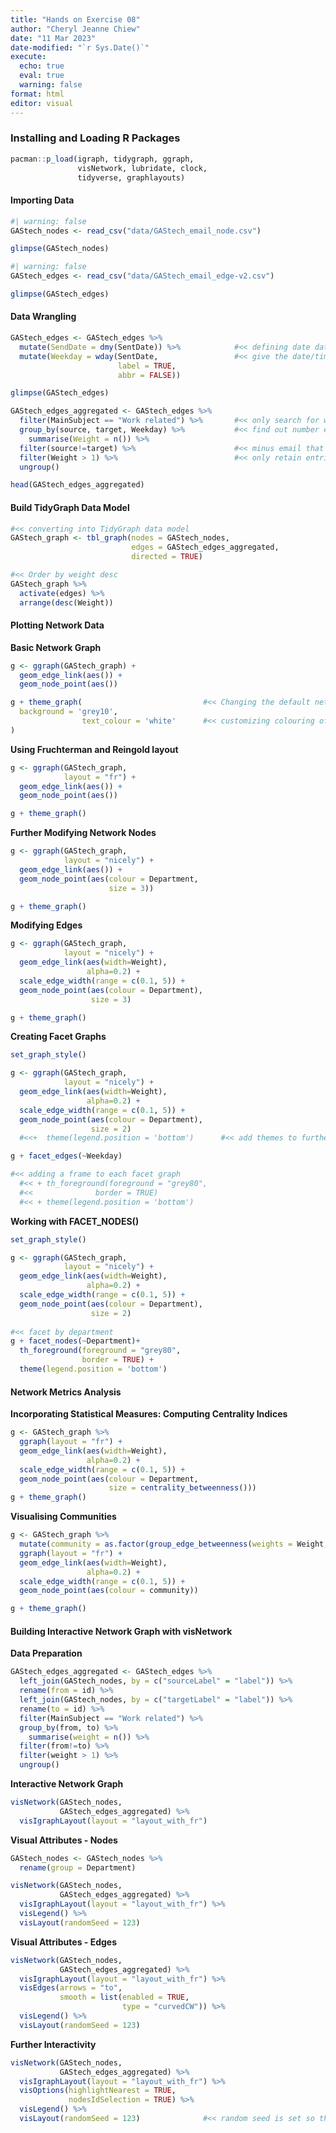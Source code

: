 ```yaml
---
title: "Hands on Exercise 08"
author: "Cheryl Jeanne Chiew"
date: "11 Mar 2023"
date-modified: "`r Sys.Date()`"
execute:
  echo: true
  eval: true
  warning: false
format: html
editor: visual
---
```


### Installing and Loading R Packages

```r
pacman::p_load(igraph, tidygraph, ggraph, 
               visNetwork, lubridate, clock,
               tidyverse, graphlayouts)
```

#### Importing Data

```r
#| warning: false
GAStech_nodes <- read_csv("data/GAStech_email_node.csv")

glimpse(GAStech_nodes)

```

```r
#| warning: false
GAStech_edges <- read_csv("data/GAStech_email_edge-v2.csv")

glimpse(GAStech_edges)

```

#### Data Wrangling

```r
GAStech_edges <- GAStech_edges %>%
  mutate(SendDate = dmy(SentDate)) %>%            #<< defining date data type
  mutate(Weekday = wday(SentDate,                 #<< give the date/time field a date structure (to derive the day of the week)
                        label = TRUE,
                        abbr = FALSE))

glimpse(GAStech_edges)
```

```r
GAStech_edges_aggregated <- GAStech_edges %>%     
  filter(MainSubject == "Work related") %>%       #<< only search for work related email
  group_by(source, target, Weekday) %>%           #<< find out number emails that A sends to B on a given weekday
    summarise(Weight = n()) %>%
  filter(source!=target) %>%                      #<< minus email that send to self
  filter(Weight > 1) %>%                          #<< only retain entries where email has been sent more than once
  ungroup()

head(GAStech_edges_aggregated)
```

#### Build TidyGraph Data Model

```r
#<< converting into TidyGraph data model
GAStech_graph <- tbl_graph(nodes = GAStech_nodes,
                           edges = GAStech_edges_aggregated, 
                           directed = TRUE)

#<< Order by weight desc
GAStech_graph %>%
  activate(edges) %>%
  arrange(desc(Weight))

```

#### Plotting Network Data

**Basic Network Graph**
```r
g <- ggraph(GAStech_graph) + 
  geom_edge_link(aes()) +
  geom_node_point(aes())

g + theme_graph(                           #<< Changing the default network graph theme
  background = 'grey10',
                text_colour = 'white'      #<< customizing colouring of plot
)
```

**Using Fruchterman and Reingold layout**
```r
g <- ggraph(GAStech_graph, 
            layout = "fr") +
  geom_edge_link(aes()) +
  geom_node_point(aes())

g + theme_graph()
```

**Further Modifying Network Nodes**

```r
g <- ggraph(GAStech_graph, 
            layout = "nicely") + 
  geom_edge_link(aes()) +
  geom_node_point(aes(colour = Department, 
                      size = 3))

g + theme_graph()
```

**Modifying Edges**

```r
g <- ggraph(GAStech_graph, 
            layout = "nicely") +
  geom_edge_link(aes(width=Weight), 
                 alpha=0.2) +
  scale_edge_width(range = c(0.1, 5)) +
  geom_node_point(aes(colour = Department), 
                  size = 3)

g + theme_graph()

```

**Creating Facet Graphs**

```r
set_graph_style()

g <- ggraph(GAStech_graph, 
            layout = "nicely") + 
  geom_edge_link(aes(width=Weight), 
                 alpha=0.2) +
  scale_edge_width(range = c(0.1, 5)) +
  geom_node_point(aes(colour = Department), 
                  size = 2)
  #<<+  theme(legend.position = 'bottom')      #<< add themes to further customize

g + facet_edges(~Weekday) 

#<< adding a frame to each facet graph
  #<< + th_foreground(foreground = "grey80",  
  #<<              border = TRUE) 
  #<< + theme(legend.position = 'bottom')

```

**Working with FACET_NODES()**

```r
set_graph_style()

g <- ggraph(GAStech_graph, 
            layout = "nicely") + 
  geom_edge_link(aes(width=Weight), 
                 alpha=0.2) +
  scale_edge_width(range = c(0.1, 5)) +
  geom_node_point(aes(colour = Department), 
                  size = 2)
  
#<< facet by department
g + facet_nodes(~Department)+
  th_foreground(foreground = "grey80",  
                border = TRUE) +
  theme(legend.position = 'bottom')
```


#### Network Metrics Analysis

**Incorporating Statistical Measures: Computing Centrality Indices**
```r
g <- GAStech_graph %>%
  ggraph(layout = "fr") + 
  geom_edge_link(aes(width=Weight), 
                 alpha=0.2) +
  scale_edge_width(range = c(0.1, 5)) +
  geom_node_point(aes(colour = Department, 
                      size = centrality_betweenness()))
g + theme_graph()
```

**Visualising Communities**

```r
g <- GAStech_graph %>%
  mutate(community = as.factor(group_edge_betweenness(weights = Weight, directed = TRUE))) %>%
  ggraph(layout = "fr") + 
  geom_edge_link(aes(width=Weight), 
                 alpha=0.2) +
  scale_edge_width(range = c(0.1, 5)) +
  geom_node_point(aes(colour = community))  

g + theme_graph()
```


#### Building Interactive Network Graph with visNetwork

**Data Preparation**
```r
GAStech_edges_aggregated <- GAStech_edges %>%
  left_join(GAStech_nodes, by = c("sourceLabel" = "label")) %>%
  rename(from = id) %>%
  left_join(GAStech_nodes, by = c("targetLabel" = "label")) %>%
  rename(to = id) %>%
  filter(MainSubject == "Work related") %>%
  group_by(from, to) %>%
    summarise(weight = n()) %>%
  filter(from!=to) %>%
  filter(weight > 1) %>%
  ungroup()
```

**Interactive Network Graph**

```r
visNetwork(GAStech_nodes,
           GAStech_edges_aggregated) %>%
  visIgraphLayout(layout = "layout_with_fr") 
```

**Visual Attributes - Nodes**
```r
GAStech_nodes <- GAStech_nodes %>%
  rename(group = Department) 

visNetwork(GAStech_nodes,
           GAStech_edges_aggregated) %>%
  visIgraphLayout(layout = "layout_with_fr") %>%
  visLegend() %>%
  visLayout(randomSeed = 123)
```

**Visual Attributes - Edges**
```r
visNetwork(GAStech_nodes,
           GAStech_edges_aggregated) %>%
  visIgraphLayout(layout = "layout_with_fr") %>%
  visEdges(arrows = "to", 
           smooth = list(enabled = TRUE, 
                         type = "curvedCW")) %>%
  visLegend() %>%
  visLayout(randomSeed = 123)
```

**Further Interactivity**

```r
visNetwork(GAStech_nodes,
           GAStech_edges_aggregated) %>%
  visIgraphLayout(layout = "layout_with_fr") %>%
  visOptions(highlightNearest = TRUE,
             nodesIdSelection = TRUE) %>%
  visLegend() %>%
  visLayout(randomSeed = 123)              #<< random seed is set so that the layout can be retained
```